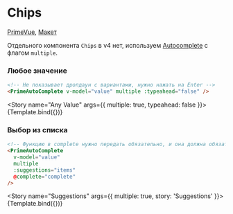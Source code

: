 
<Meta title="Prime/Form/Chips" />

# Chips

[PrimeVue](https://primevue.org/autocomplete/#multiple), [Макет](<https://www.figma.com/design/4TYeki0MDLhfPGJstbIicf/UI-kit-PrimeFace-(DS)?node-id=484-5572&node-type=section&t=4j1yOYM0tyTZeYYu-0>)

Отдельного компонента `Chips` в v4 нет, используем [Autocomplete](https://primevue.org/autocomplete/#multiple) с флагом `multiple`.

### Любое значение

```html dark
<!-- Не показывает дропдаун с вариантами, нужно нажать на Enter -->
<PrimeAutoComplete v-model="value" multiple :typeahead="false" />
```

<Story name="Any Value" args={{ multiple: true, typeahead: false }}>
  {Template.bind({})}
</Story>

### Выбор из списка

```html dark
<!-- Функцию в complete нужно передать обязательно, и она должна обязательно изменить значение items, иначе зависнет -->
<PrimeAutoComplete
  v-model="value"
  multiple
  :suggestions="items"
  @complete="complete"
/>
```

<Story name="Suggestions" args={{ multiple: true, story: 'Suggestions' }}>
  {Template.bind({})}
</Story>
